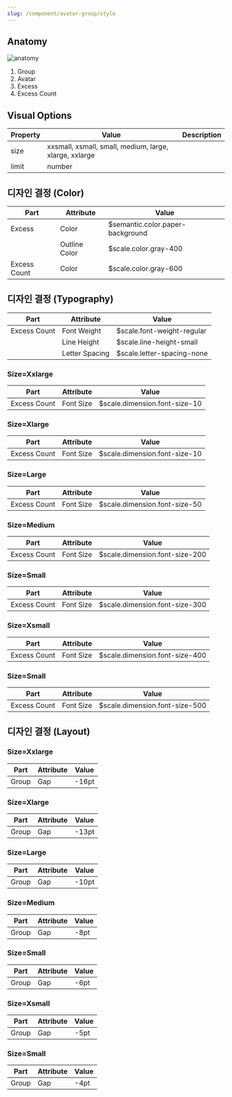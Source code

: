 ```yaml
---
slug: /component/avatar-group/style
---
```


## Anatomy

![anatomy](./anatomy.png)

1. Group
2. Avatar
3. Excess
4. Excess Count

## Visual Options

| Property | Value                                                  | Description |
| -------- | ------------------------------------------------------ | ----------- |
| size     | xxsmall, xsmall, small, medium, large, xlarge, xxlarge |             |
| limit    | number                                                 |             |

## 디자인 결정 (Color)

| Part         | Attribute     | Value                            |
| ------------ | ------------- | -------------------------------- |
| Excess       | Color         | $semantic.color.paper-background |
|              | Outline Color | $scale.color.gray-400            |
| Excess Count | Color         | $scale.color.gray-600            |

## 디자인 결정 (Typography)

| Part         | Attribute      | Value                      |
| ------------ | -------------- | -------------------------- |
| Excess Count | Font Weight    | $scale.font-weight-regular |
|              | Line Height    | $scale.line-height-small   |
|              | Letter Spacing | $scale.letter-spacing-none |

### Size=Xxlarge

| Part         | Attribute | Value                         |
| ------------ | --------- | ----------------------------- |
| Excess Count | Font Size | $scale.dimension.font-size-10 |

### Size=Xlarge

| Part         | Attribute | Value                         |
| ------------ | --------- | ----------------------------- |
| Excess Count | Font Size | $scale.dimension.font-size-10 |

### Size=Large

| Part         | Attribute | Value                         |
| ------------ | --------- | ----------------------------- |
| Excess Count | Font Size | $scale.dimension.font-size-50 |

### Size=Medium

| Part         | Attribute | Value                          |
| ------------ | --------- | ------------------------------ |
| Excess Count | Font Size | $scale.dimension.font-size-200 |

### Size=Small

| Part         | Attribute | Value                          |
| ------------ | --------- | ------------------------------ |
| Excess Count | Font Size | $scale.dimension.font-size-300 |

### Size=Xsmall

| Part         | Attribute | Value                          |
| ------------ | --------- | ------------------------------ |
| Excess Count | Font Size | $scale.dimension.font-size-400 |

### Size=Small

| Part         | Attribute | Value                          |
| ------------ | --------- | ------------------------------ |
| Excess Count | Font Size | $scale.dimension.font-size-500 |

## 디자인 결정 (Layout)

### Size=Xxlarge

| Part  | Attribute | Value |
| ----- | --------- | ----- |
| Group | Gap       | -16pt |

### Size=Xlarge

| Part  | Attribute | Value |
| ----- | --------- | ----- |
| Group | Gap       | -13pt |

### Size=Large

| Part  | Attribute | Value |
| ----- | --------- | ----- |
| Group | Gap       | -10pt |

### Size=Medium

| Part  | Attribute | Value |
| ----- | --------- | ----- |
| Group | Gap       | -8pt  |

### Size=Small

| Part  | Attribute | Value |
| ----- | --------- | ----- |
| Group | Gap       | -6pt  |

### Size=Xsmall

| Part  | Attribute | Value |
| ----- | --------- | ----- |
| Group | Gap       | -5pt  |

### Size=Small

| Part  | Attribute | Value |
| ----- | --------- | ----- |
| Group | Gap       | -4pt  |
